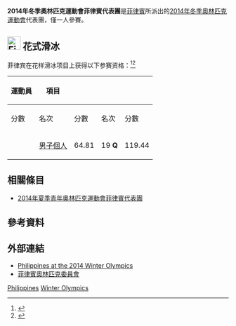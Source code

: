 {{NoteTA|G1=Sports}}
{{Infobox Country Olympics
|NOC=PHI
|games=2014年冬季
|Chef De Mission= 
|competitors='''1'''
|sports=1
|flagbearer={{link-en|Michael Christian Martinez|Michael Christian Martinez}}
|gold= 
|silver= 
|bronze= 
|total= 
|rank= 
}}
'''2014年冬季奧林匹克運動會菲律賓代表團'''是[[菲律賓|菲律賓]]所派出的[[2014年冬季奧林匹克運動會|2014年冬季奧林匹克運動會]]代表團，僅{{link-en|Michael Christian Martinez|Michael Christian Martinez}}一人參賽。

== [[Image:Figure_skating_pictogram.svg|30px]] 花式滑冰 ==
{{main|2014年冬季奧林匹克運動會花式滑冰比賽}}
菲律宾在花样滑冰项目上获得以下参赛资格：<ref>{{cite news|title=For first time, Pinoy skater qualifies for Winter Olympics|url=http://www.abs-cbnnews.com/sports/10/06/13/first-time-pinoy-qualifies-winter-olympics|publisher=ABS-CBN|date=2013-10-06|accessdate=2013-10-07|archive-date=2013-10-06|archive-url=https://web.archive.org/web/20131006172941/http://www.abs-cbnnews.com/sports/10/06/13/first-time-pinoy-qualifies-winter-olympics|dead-url=no}}</ref><ref>{{cite news|title=Michael Christian Martinez qualifies for Winter Olympic Games 2014|url=http://www.pinoyheadline.com/?p=588|publisher=Pinoy Headline|date=2013-09-30|accessdate=2013-10-06|archive-url=https://web.archive.org/web/20131020020209/http://www.pinoyheadline.com/?p=588|archive-date=2013-10-20|dead-url=yes}}</ref>

{|class="wikitable" style="font-size:90%" 
|-
! rowspan="2" | 運動員
! rowspan="2" | 項目
! colspan="2"|{{abbr|SP|短曲}}
! colspan="2"|{{abbr|FS|長曲}}
! colspan="2" | 總分
|-style="font-size:95%"
! 分數
! 名次
! 分數
! 名次
! 分數
! 名次
|-align=center
|align=left|{{link-en|Michael Christian Martinez|Michael Christian Martinez}}
|align=left|[[2014年冬季奧林匹克運動會花式滑冰比賽－男子個人|男子個人]]
| 64.81
| 19 '''Q'''
| 119.44
| 20
| 184.25
| 19
|}

== 相關條目 ==
* [[2014年夏季青年奧林匹克運動會菲律賓代表團|2014年夏季青年奧林匹克運動會菲律賓代表團]]

== 參考資料 ==
{{Reflist}}

== 外部連結 ==
* [http://www.sochi2014.com/en/team-philippines Philippines at the 2014 Winter Olympics]{{Wayback|url=http://www.sochi2014.com/en/team-philippines |date=20140203231848 }}
* [http://www.olympic.ph/ 菲律賓奧林匹克委員會]{{Wayback|url=http://www.olympic.ph/ |date=20120205214058 }}

{{NOCin2014WinterOlympics}}

[[Category:2014年冬季奧林匹克運動會代表團|Philippines]]
[[Category:2014年菲律賓|Winter Olympics]]